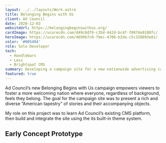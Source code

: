```yaml
---
layout: ../../layouts/Work.astro
title: Belonging Begins with Us
client: Ad Council
date: 2020-12-03
websiteUrl: https://belongingbeginswithus.org/
cardImage: https://ucarecdn.com/d49c8df9-c35d-442d-bc47-f0874a9188fc/
heroImage: https://ucarecdn.com/4699b7c0-79ec-4708-b2da-c5c328893e81/
color: '#005494'
role: Solo Developer
tech:
  - Handlebars
  - Less
  - Brightspot CMS
summary: Developing a campaign site for a new nationwide advertising campaign by the Ad Council.
featured: true
---
```



Ad Council’s new Belonging Begins with Us campaign empowers viewers to foster a more welcoming nation where everyone, regardless of background, feels they belong. The goal for the campaign site was to present a rich and diverse “American tapestry” of stories and their accompanying objects.

My role on this project was to learn Ad Council’s existing CMS platform, then build and integrate the site using the its built-in theme system.

## Early Concept Prototype

<Embed
  url="https://codepen.io/jeremyfrank/embed/preview/YzqVzJy?default-tab=result"
  height="600"
/>
